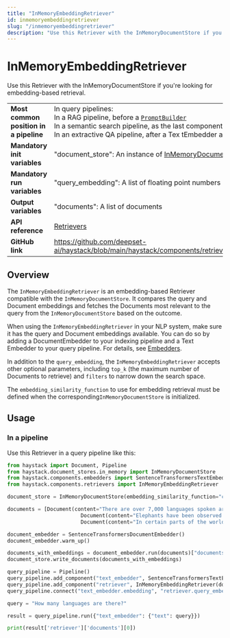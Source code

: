```yaml
---
title: "InMemoryEmbeddingRetriever"
id: inmemoryembeddingretriever
slug: "/inmemoryembeddingretriever"
description: "Use this Retriever with the InMemoryDocumentStore if you're looking for embedding-based retrieval."
---
```


# InMemoryEmbeddingRetriever

Use this Retriever with the InMemoryDocumentStore if you're looking for embedding-based retrieval.

|  |  |
| --- | --- |
| **Most common position in a pipeline** | In query pipelines:  <br />In a RAG pipeline, before a [`PromptBuilder`](/docs/pipeline-components/builders/promptbuilder.mdx)  <br />In a semantic search pipeline, as the last component  <br />In an extractive QA pipeline, after a Tex tEmbedder and before an [`ExtractiveReader`](/docs/pipeline-components/readers/extractivereader.mdx) |
| **Mandatory init variables** | "document_store": An instance of [InMemoryDocumentStore](/docs/document-stores/inmemorydocumentstore.mdx) |
| **Mandatory run variables** | "query_embedding": A list of floating point numbers |
| **Output variables** | "documents": A list of documents |
| **API reference** | [Retrievers](/reference/retrievers-api) |
| **GitHub link** | https://github.com/deepset-ai/haystack/blob/main/haystack/components/retrievers/in_memory/embedding_retriever.py |

## Overview

The `InMemoryEmbeddingRetriever` is an embedding-based Retriever compatible with the `InMemoryDocumentStore`. It compares the query and Document embeddings and fetches the Documents most relevant to the query from the `InMemoryDocumentStore` based on the outcome.

When using the `InMemoryEmbeddingRetriever` in your NLP system, make sure it has the query and Document embeddings available. You can do so by adding a DocumentEmbedder to your indexing pipeline and a Text Embedder to your query pipeline. For details, see [Embedders](../embedders.mdx).

In addition to the `query_embedding`, the `InMemoryEmbeddingRetriever` accepts other optional parameters, including `top_k` (the maximum number of Documents to retrieve) and `filters` to narrow down the search space.

The `embedding_similarity_function`  to use for embedding retrieval must be defined when the corresponding`InMemoryDocumentStore` is initialized.

## Usage

### In a pipeline

Use this Retriever in a query pipeline like this:

```python
from haystack import Document, Pipeline
from haystack.document_stores.in_memory import InMemoryDocumentStore
from haystack.components.embedders import SentenceTransformersTextEmbedder, SentenceTransformersDocumentEmbedder
from haystack.components.retrievers import InMemoryEmbeddingRetriever

document_store = InMemoryDocumentStore(embedding_similarity_function="cosine")

documents = [Document(content="There are over 7,000 languages spoken around the world today."),
						Document(content="Elephants have been observed to behave in a way that indicates a high level of self-awareness, such as recognizing themselves in mirrors."),
						Document(content="In certain parts of the world, like the Maldives, Puerto Rico, and San Diego, you can witness the phenomenon of bioluminescent waves.")]

document_embedder = SentenceTransformersDocumentEmbedder()
document_embedder.warm_up()

documents_with_embeddings = document_embedder.run(documents)["documents"]
document_store.write_documents(documents_with_embeddings)

query_pipeline = Pipeline()
query_pipeline.add_component("text_embedder", SentenceTransformersTextEmbedder())
query_pipeline.add_component("retriever", InMemoryEmbeddingRetriever(document_store=document_store))
query_pipeline.connect("text_embedder.embedding", "retriever.query_embedding")

query = "How many languages are there?"

result = query_pipeline.run({"text_embedder": {"text": query}})

print(result['retriever']['documents'][0])
```
